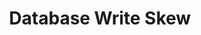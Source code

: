 ---
id: "sd_hard_mc_016"
questionType: "MULTIPLE_CHOICE"
title: "Database Write Skew"
description: "Write skew is a phenomenon that occurs under which isolation level?"
difficulty: "HARD"
category: "System Design"
options:
  - "Serializable"
  - "Read Committed"
  - "Repeatable Read"
  - "Snapshot Isolation"
correctAnswer: 3
---